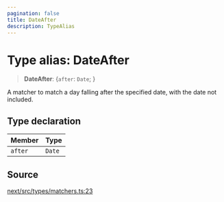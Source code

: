 ```yaml
---
pagination: false
title: DateAfter
description: TypeAlias
---
```


# Type alias: DateAfter

> **DateAfter**: \{`after`: `Date`;  }

A matcher to match a day falling after the specified date, with the date not
included.

## Type declaration

| Member | Type |
| :------ | :------ |
| `after` | `Date` |

## Source

[next/src/types/matchers.ts:23](https://github.com/gpbl/react-day-picker/blob/575f9be39/next/src/types/matchers.ts#L23)
